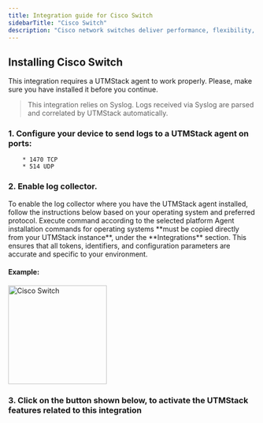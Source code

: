 ```yaml
---
title: Integration guide for Cisco Switch
sidebarTitle: "Cisco Switch"
description: "Cisco network switches deliver performance, flexibility, and security. Cisco switches are scalable and cost-efficient and meet the demands of hybrid work."
---
```


## Installing Cisco Switch

<Warning>
   This integration requires a UTMStack agent to work properly. Please, make sure you have installed it before you continue.
</Warning>

> This integration relies on Syslog. Logs received via Syslog are parsed and correlated by UTMStack automatically.


### 1. Configure your device to send logs to a UTMStack agent on ports:
        * 1470 TCP
        * 514 UDP

### 2. Enable log collector.

<Note>
    To enable the log collector where you have the UTMStack agent installed, follow the instructions below based on your operating system and preferred protocol.
</Note>

<Tip>
    Execute command according to the selected platform
</Tip>

<Warning>
    Agent installation commands for operating systems **must be copied directly from your UTMStack instance**, under the **Integrations** section.  
    This ensures that all tokens, identifiers, and configuration parameters are accurate and specific to your environment.
</Warning>

#### Example:

<img
  height="200"
  className="block rounded-xl"
  src="/images/integrations/ciscosw/step2.png"
  alt="Cisco Switch"
/>

### 3. Click on the button shown below, to activate the UTMStack features related to this integration